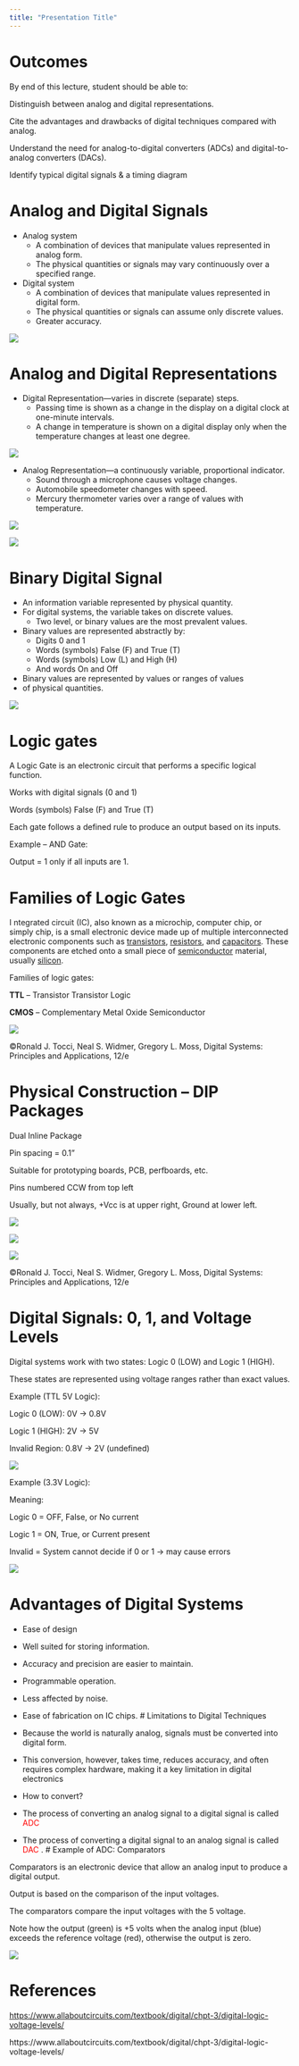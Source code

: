 ```yaml
---
title: "Presentation Title"
---
```


# Outcomes

By end of this lecture\, student should be able to:

Distinguish between analog and digital representations\.

Cite the advantages and drawbacks of digital techniques compared with analog\.

Understand the need for analog\-to\-digital converters \(ADCs\) and digital\-to\-analog converters \(DACs\)\.

Identify typical digital signals & a timing diagram

# Analog and Digital Signals



* Analog system
  * A combination of devices that manipulate values represented in analog form\.
  * The physical quantities or signals may vary continuously over a specified range\.
* Digital system
  * A combination of devices that manipulate values represented in digital form\.
  * The physical quantities or signals can assume only discrete values\.
  * Greater accuracy\.


![](Topic%201%20Introduction%20to%20Digital%20System-img/Topic%201%20Introduction%20to%20Digital%20System_0.png)

# Analog and Digital Representations



* Digital Representation—varies in discrete \(separate\) steps\.
  * Passing time is shown as a change in the display on a digital clock at one\-minute intervals\.
  * A change in temperature is shown on a digital display only when the temperature changes at least one degree\.


![](Topic%201%20Introduction%20to%20Digital%20System-img/Topic%201%20Introduction%20to%20Digital%20System_1.jpg)



* Analog Representation—a continuously variable\, proportional indicator\.
  * Sound through a microphone causes voltage changes\.
  * Automobile speedometer changes with speed\.
  * Mercury thermometer varies over a range of values with temperature\.


![](Topic%201%20Introduction%20to%20Digital%20System-img/Topic%201%20Introduction%20to%20Digital%20System_2.jpg)

![](Topic%201%20Introduction%20to%20Digital%20System-img/Topic%201%20Introduction%20to%20Digital%20System_3.jpg)

# Binary Digital Signal



* An information variable represented by physical quantity\.
* For digital systems\, the variable takes on discrete values\.
  * Two level\, or binary values are the most prevalent values\.
* Binary values are represented abstractly by:
  * Digits 0 and 1
  * Words \(symbols\) False \(F\) and True \(T\)
  * Words \(symbols\) Low \(L\) and High \(H\)
  * And words On and Off
* Binary values are represented by values or ranges of values
* of physical quantities\.


![](Topic%201%20Introduction%20to%20Digital%20System-img/Topic%201%20Introduction%20to%20Digital%20System_4.png)

# Logic gates

A Logic Gate is an electronic circuit that performs a specific logical function\.

Works with digital signals \(0 and 1\)

Words \(symbols\) False \(F\) and True \(T\)

Each gate follows a defined rule to produce an output based on its inputs\.

Example – AND Gate:

Output = 1 only if all inputs are 1\.

# Families of Logic Gates

<span style="color:#202122">I</span>  <span style="color:#202122">ntegrated circuit \(IC\)\, </span> also known as a microchip\, computer chip\, or simply chip\, is a small electronic device made up of multiple interconnected electronic components such as [transistors](https://en.wikipedia.org/wiki/Transistor)\, [resistors](https://en.wikipedia.org/wiki/Resistor)\, and [capacitors](https://en.wikipedia.org/wiki/Capacitor)\. These components are etched onto a small piece of [semiconductor](https://en.wikipedia.org/wiki/Semiconductor) material\, usually [silicon](https://en.wikipedia.org/wiki/Silicon)\.

Families of logic gates:

__TTL__  – Transistor Transistor Logic

__CMOS__  – Complementary Metal Oxide Semiconductor

![](Topic%201%20Introduction%20to%20Digital%20System-img/Topic%201%20Introduction%20to%20Digital%20System_5.png)

©Ronald J\. Tocci\, Neal S\. Widmer\, Gregory L\. Moss\, Digital Systems: Principles and Applications\, 12/e

# Physical Construction – DIP Packages

Dual Inline Package

Pin spacing = 0\.1”

Suitable for prototyping boards\, PCB\, perfboards\, etc\.

Pins numbered CCW from top left

Usually\, but not always\, \+Vcc is at upper right\, Ground at lower left\.

![](Topic%201%20Introduction%20to%20Digital%20System-img/Topic%201%20Introduction%20to%20Digital%20System_6.png)

![](Topic%201%20Introduction%20to%20Digital%20System-img/Topic%201%20Introduction%20to%20Digital%20System_7.png)

![](Topic%201%20Introduction%20to%20Digital%20System-img/Topic%201%20Introduction%20to%20Digital%20System_8.jpg)

©Ronald J\. Tocci\, Neal S\. Widmer\, Gregory L\. Moss\, Digital Systems: Principles and Applications\, 12/e

# Digital Signals: 0, 1, and Voltage Levels

Digital systems work with two states: Logic 0 \(LOW\) and Logic 1 \(HIGH\)\.

These states are represented using voltage ranges rather than exact values\.

Example \(TTL 5V Logic\):

Logic 0 \(LOW\): 0V → 0\.8V

Logic 1 \(HIGH\): 2V → 5V

Invalid Region: 0\.8V → 2V \(undefined\)

![](Topic%201%20Introduction%20to%20Digital%20System-img/Topic%201%20Introduction%20to%20Digital%20System_9.png)

Example \(3\.3V Logic\):

Meaning:

Logic 0 = OFF\, False\, or No current

Logic 1 = ON\, True\, or Current present

Invalid = System cannot decide if 0 or 1 → may cause errors

![](Topic%201%20Introduction%20to%20Digital%20System-img/Topic%201%20Introduction%20to%20Digital%20System_10.png)

# Advantages of Digital Systems



  * Ease of design
  * Well suited for storing information\.
  * Accuracy and precision are easier to maintain\.
  * Programmable operation\.
  * Less affected by noise\.
  * Ease of fabrication on IC chips\.
# Limitations to Digital Techniques



  * Because the world is naturally analog\, signals must be converted into digital form\.
  * This conversion\, however\, takes time\, reduces accuracy\, and often requires complex hardware\, making it a key limitation in digital electronics
* How to convert?
* The process of converting an analog signal to a digital signal is called  <span style="color:#ff0000">ADC</span>
* The process of converting a digital signal to an analog signal is called  <span style="color:#ff0000">DAC</span> \.
# Example of ADC: Comparators

Comparators is an electronic device that allow an analog input to produce a digital output\.

Output is based on the comparison of the input voltages\.

The comparators compare the input voltages with the 5 voltage\.

Note how the output \(green\) is \+5 volts when the analog input \(blue\) exceeds the reference voltage \(red\)\, otherwise the output is zero\.

![](Topic%201%20Introduction%20to%20Digital%20System-img/Topic%201%20Introduction%20to%20Digital%20System_11.png)

# References

[https://www\.allaboutcircuits\.com/textbook/digital/chpt\-3/digital\-logic\-voltage\-levels/](https://www.allaboutcircuits.com/textbook/digital/chpt-3/digital-logic-voltage-levels/)

https://www\.allaboutcircuits\.com/textbook/digital/chpt\-3/digital\-logic\-voltage\-levels/

